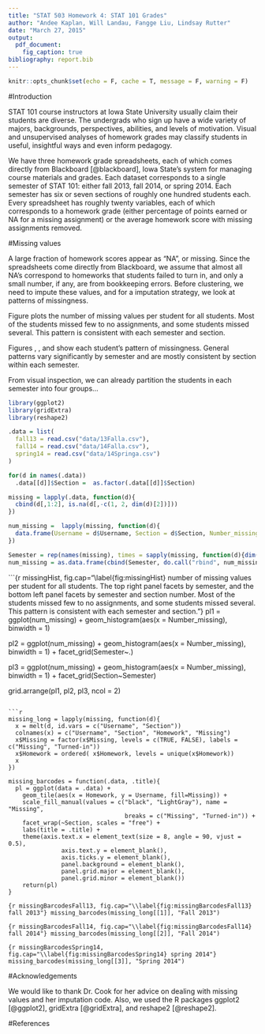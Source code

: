 ```yaml
---
title: "STAT 503 Homework 4: STAT 101 Grades"
author: "Andee Kaplan, Will Landau, Fangge Liu, Lindsay Rutter"
date: "March 27, 2015"
output:
  pdf_document:
    fig_caption: true
bibliography: report.bib
---
```


```r
knitr::opts_chunk$set(echo = F, cache = T, message = F, warning = F)
```

#Introduction

STAT 101 course instructors at Iowa State University usually claim their students are diverse. The undergrads who sign up have a wide variety of majors, backgrounds, perspectives, abilities, and levels of motivation. Visual and unsupervised analyses of homework grades may classify students in useful, insightful ways and even inform pedagogy.

We have three homework grade spreadsheets, each of which comes directly from Blackboard [@blackboard], Iowa State's system for managing course materials and grades. Each dataset corresponds to a single semester of STAT 101: either fall 2013, fall 2014, or spring 2014. Each semester has six or seven sections of roughly one hundred students each. Every spreadsheet has roughly twenty variables, each of which corresponds to a homework grade (either percentage of points earned or NA for a missing assignment) or the average homework score with missing assignments removed.

#Missing values

A large fraction of homework scores appear as "NA", or missing. Since the spreadsheets come directly from Blackboard, we  assume that almost all NA's correspond to homeworks that students failed to turn in, and only a small number, if any, are from bookkeeping errors. Before clustering, we need to impute these values, and for a imputation strategy, we look at patterns of missingness. 

Figure \ref{fig:missingHist} plots the number of missing values per student for all students. Most of the students missed few to no assignments, and some students missed several. This pattern is consistent with each semester and section. 

Figures \ref{fig:missingBarcodesFall13}, \ref{fig:missingBarcodesFall14}, and \ref{fig:missingBarcodesSpring14} show each student's pattern of missingness. General patterns vary significantly by semester and are mostly consistent by section within each semester. 

From visual inspection, we can already partition the students in each semester into four groups...

<!---
Maybe insert Lindsay's partitioning, plus a ktable of the number of students in each group in each semester:

# - Fall13_G1 (n=45)
# - Fall13_G2 (n=24)

...

See Andee's mwe.Rmd for an example of ktable() in a code chunk. 
--->


<!---
```r
library(knitr)
read_chunk("R/missing-vis.R")
```
-->

```r
library(ggplot2)
library(gridExtra)
library(reshape2)

.data = list(
  fall13 = read.csv("data/13Falla.csv"),
  fall14 = read.csv("data/14Falla.csv"),
  spring14 = read.csv("data/14Springa.csv")
)

for(d in names(.data))
  .data[[d]]$Section =  as.factor(.data[[d]]$Section)

missing = lapply(.data, function(d){
  cbind(d[,1:2], is.na(d[,-c(1, 2, dim(d)[2])]))
})

num_missing =  lapply(missing, function(d){
  data.frame(Username = d$Username, Section = d$Section, Number_missing = apply(d[,-(1:2)], 1, function(x){sum(is.na(x))}))
})

Semester = rep(names(missing), times = sapply(missing, function(d){dim(d)[1]}))
num_missing = as.data.frame(cbind(Semester, do.call("rbind", num_missing)))
```

```{r missingHist,  fig.cap="\\label{fig:missingHist} number of missing values per student for all students. The top right panel facets by semester, and the bottom left panel facets by semester and section number. Most of the students missed few to no assignments, and some students missed several. This pattern is consistent with each semester and section."}
pl1 = ggplot(num_missing) + 
  geom_histogram(aes(x = Number_missing), binwidth = 1)

pl2 = ggplot(num_missing) + 
  geom_histogram(aes(x = Number_missing), binwidth = 1) +
  facet_grid(Semester~.)

pl3 = ggplot(num_missing) + 
  geom_histogram(aes(x = Number_missing), binwidth = 1) +
  facet_grid(Section~Semester)

grid.arrange(pl1, pl2, pl3, ncol = 2)
```

```r
missing_long = lapply(missing, function(d){
  x = melt(d, id.vars = c("Username", "Section"))
  colnames(x) = c("Username", "Section", "Homework", "Missing")
  x$Missing = factor(x$Missing, levels = c(TRUE, FALSE), labels = c("Missing", "Turned-in"))
  x$Homework = ordered( x$Homework, levels = unique(x$Homework))
  x
})

missing_barcodes = function(.data, .title){
  pl = ggplot(data = .data) + 
    geom_tile(aes(x = Homework, y = Username, fill=Missing)) +
    scale_fill_manual(values = c("black", "LightGray"), name = "Missing",
                                 breaks = c("Missing", "Turned-in")) +
    facet_wrap(~Section, scales = "free") +
    labs(title = .title) + 
    theme(axis.text.x = element_text(size = 8, angle = 90, vjust = 0.5),
               axis.text.y = element_blank(), 
               axis.ticks.y = element_blank(), 
               panel.background = element_blank(),
               panel.grid.major = element_blank(), 
               panel.grid.minor = element_blank())
    return(pl)
}
```

```{r missingBarcodesFall13, fig.cap="\\label{fig:missingBarcodesFall13} fall 2013"}
missing_barcodes(missing_long[[1]], "Fall 2013")
```

```{r missingBarcodesFall14, fig.cap="\\label{fig:missingBarcodesFall14} fall 2014"}
missing_barcodes(missing_long[[2]], "Fall 2014")
```

```{r missingBarcodesSpring14, fig.cap="\\label{fig:missingBarcodesSpring14} spring 2014"}
missing_barcodes(missing_long[[3]], "Spring 2014")
```

#Acknowledgements

We would like to thank Dr. Cook for her advice on dealing with missing values and her imputation code. Also, we used the R packages ggplot2 [@ggplot2], gridExtra [@gridExtra], and reshape2 [@reshape2].

#References

